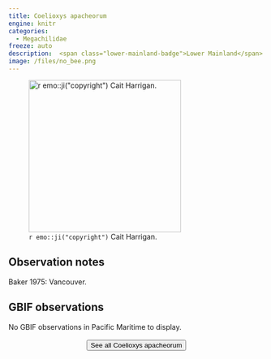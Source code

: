 ```yaml
---
title: Coelioxys apacheorum
engine: knitr
categories:
  - Megachilidae
freeze: auto
description:  <span class="lower-mainland-badge">Lower Mainland</span>
image: /files/no_bee.png
---
```

![`r emo::ji("copyright")` Cait Harrigan.](/files/no_bee.png){height=300}

## Observation notes  
Baker 1975: <span class="hl-place-name">Vancouver</span>.

## GBIF observations  
No GBIF observations in Pacific Maritime to display.
<br><br>
<center>


<a href="NA"><button type="button" class="btn btn-secondary">See all Coelioxys apacheorum <i class="fa-solid fa-arrow-up-right-from-square"></i> </button></a>
</center>
